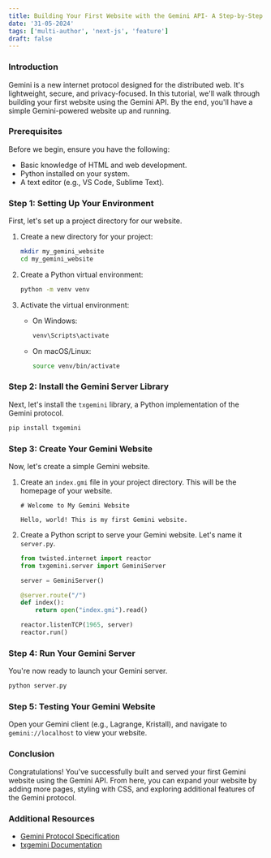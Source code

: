 ```yaml
---
title: Building Your First Website with the Gemini API- A Step-by-Step Tutorial
date: '31-05-2024'
tags: ['multi-author', 'next-js', 'feature']
draft: false
---
```

### Introduction
Gemini is a new internet protocol designed for the distributed web. It's lightweight, secure, and privacy-focused. In this tutorial, we'll walk through building your first website using the Gemini API. By the end, you'll have a simple Gemini-powered website up and running.

### Prerequisites
Before we begin, ensure you have the following:
- Basic knowledge of HTML and web development.
- Python installed on your system.
- A text editor (e.g., VS Code, Sublime Text).

### Step 1: Setting Up Your Environment
First, let's set up a project directory for our website.

1. Create a new directory for your project:
   ```bash
   mkdir my_gemini_website
   cd my_gemini_website
   ```

2. Create a Python virtual environment:
   ```bash
   python -m venv venv
   ```

3. Activate the virtual environment:
   - On Windows:
     ```bash
     venv\Scripts\activate
     ```
   - On macOS/Linux:
     ```bash
     source venv/bin/activate
     ```

### Step 2: Install the Gemini Server Library
Next, let's install the `txgemini` library, a Python implementation of the Gemini protocol.

```bash
pip install txgemini
```

### Step 3: Create Your Gemini Website
Now, let's create a simple Gemini website.

1. Create an `index.gmi` file in your project directory. This will be the homepage of your website.
   ```gmi
   # Welcome to My Gemini Website

   Hello, world! This is my first Gemini website.
   ```

2. Create a Python script to serve your Gemini website. Let's name it `server.py`.
   ```python
   from twisted.internet import reactor
   from txgemini.server import GeminiServer

   server = GeminiServer()

   @server.route("/")
   def index():
       return open("index.gmi").read()

   reactor.listenTCP(1965, server)
   reactor.run()
   ```

### Step 4: Run Your Gemini Server
You're now ready to launch your Gemini server.

```bash
python server.py
```

### Step 5: Testing Your Gemini Website
Open your Gemini client (e.g., Lagrange, Kristall), and navigate to `gemini://localhost` to view your website.

### Conclusion
Congratulations! You've successfully built and served your first Gemini website using the Gemini API. From here, you can expand your website by adding more pages, styling with CSS, and exploring additional features of the Gemini protocol.

### Additional Resources
- [Gemini Protocol Specification](https://gemini.circumlunar.space/docs/specification.html)
- [txgemini Documentation](https://github.com/midipix/txgemini)